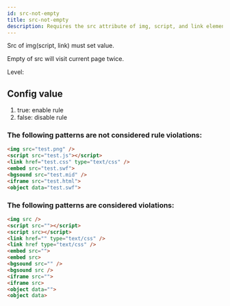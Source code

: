 ```yaml
---
id: src-not-empty
title: src-not-empty
description: Requires the src attribute of img, script, and link elements to have a non-empty value.
---
```



Src of img(script, link) must set value.

Empty of src will visit current page twice.

Level: <Badge text="Error" variant="danger" />

## Config value

1. true: enable rule
2. false: disable rule


### The following patterns are **not** considered rule violations:

```html
<img src="test.png" />
<script src="test.js"></script>
<link href="test.css" type="text/css" />
<embed src="test.swf">
<bgsound src="test.mid" />
<iframe src="test.html">
<object data="test.swf">
```


### The following patterns are considered violations:

```html
<img src />
<script src=""></script>
<script src></script>
<link href="" type="text/css" />
<link href type="text/css" />
<embed src="">
<embed src>
<bgsound src="" />
<bgsound src />
<iframe src="">
<iframe src>
<object data="">
<object data>
```
